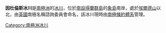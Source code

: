 '''因杜倫斯冰川'''是[[南極洲|南極洲]]的[[冰川|冰川]]，位於[[南設得蘭群島|南設得蘭群島]]的[[象島_(南極洲)|象島]]南岸，處於[[埃爾德山|埃爾德山]]以北，由[[英國|英國]]南極名稱諮詢委員會命名，該冰川現時由[[南極條約體系|南極條約體系]]管理。

{{coord|61|10|S|55|8|W|type:glacier_region:AQ_source:GNIS|display=title}}

{{Antarctica-geo-stub}}
[[Category:南極洲冰川|Category:南極洲冰川]]